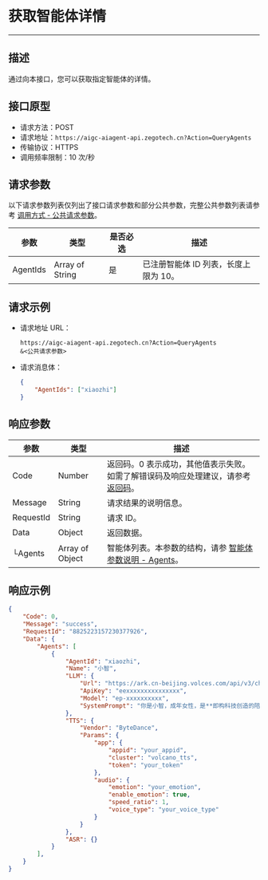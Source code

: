 # 获取智能体详情
---

##  描述

通过向本接口，您可以获取指定智能体的详情。

## 接口原型

- 请求方法：POST
- 请求地址：`https://aigc-aiagent-api.zegotech.cn?Action=QueryAgents`
- 传输协议：HTTPS
- 调用频率限制：10 次/秒

## 请求参数

以下请求参数列表仅列出了接口请求参数和部分公共参数，完整公共参数列表请参考 [调用方式 - 公共请求参数](./../Accessing%20Server%20APIs.mdx#公共请求参数)。

| 参数               | 类型   | 是否必选 | 描述             |
|------------------|------|------|-------------------------|
| AgentIds          | Array of String | 是    | 已注册智能体 ID 列表，长度上限为 10。 |

## 请求示例

- 请求地址 URL：

    ```https
    https://aigc-aiagent-api.zegotech.cn?Action=QueryAgents
    &<公共请求参数>
    ```

- 请求消息体：

    ```json
    {
        "AgentIds": ["xiaozhi"]
    }
    ```
## 响应参数

| 参数 | 类型 | 描述 |
|------|------|------|
| Code | Number | 返回码。0 表示成功，其他值表示失败。如需了解错误码及响应处理建议，请参考 [返回码](./../Return%20codes.mdx)。 |
| Message | String | 请求结果的说明信息。 |
| RequestId | String | 请求 ID。 |
| Data | Object | 返回数据。 |
| └Agents | Array of Object | 智能体列表。本参数的结构，请参 [智能体参数说明 - Agents](./../Common%20Parameter%20Description.mdx#agents)。

## 响应示例

```json
{
    "Code": 0,
    "Message": "success",
    "RequestId": "8825223157230377926",
    "Data": {
        "Agents": [
            {
                "AgentId": "xiaozhi",
                "Name": "小智",
                "LLM": {
                    "Url": "https://ark.cn-beijing.volces.com/api/v3/chat/completions",
                    "ApiKey": "eexxxxxxxxxxxxxxx",
                    "Model": "ep-xxxxxxxxxx",
                    "SystemPrompt": "你是小智，成年女性，是**即构科技创造的陪伴助手**，上知天文下知地理，聪明睿智、热情友善。\n对话要求：1、按照人设要求与用户对话。\n2、不能超过100字。"
                },
                "TTS": {
                    "Vendor": "ByteDance",
                    "Params": {
                        "app": {
                            "appid": "your_appid",
                            "cluster": "volcano_tts",
                            "token": "your_token"
                        },
                        "audio": {
                            "emotion": "your_emotion",
                            "enable_emotion": true,
                            "speed_ratio": 1,
                            "voice_type": "your_voice_type"
                        }
                    }
                },
                "ASR": {}
            }
        ],
    }
}
```